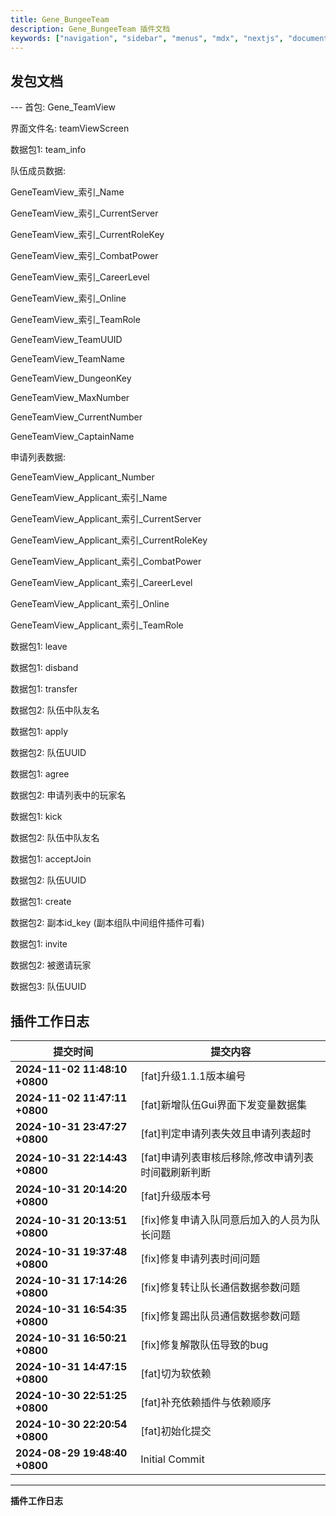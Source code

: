 ```yaml
---
title: Gene_BungeeTeam
description: Gene_BungeeTeam 插件文档
keywords: ["navigation", "sidebar", "menus", "mdx", "nextjs", "documents"]
---
```



## 发包文档

<Step>
<StepItem title="数据首包">
---
首包: Gene_TeamView

界面文件名: teamViewScreen

</StepItem>

<StepItem title="队伍展示数据">

数据包1: team_info

队伍成员数据:

GeneTeamView_索引_Name

GeneTeamView_索引_CurrentServer

GeneTeamView_索引_CurrentRoleKey

GeneTeamView_索引_CombatPower

GeneTeamView_索引_CareerLevel

GeneTeamView_索引_Online

GeneTeamView_索引_TeamRole

GeneTeamView_TeamUUID

GeneTeamView_TeamName

GeneTeamView_DungeonKey

GeneTeamView_MaxNumber

GeneTeamView_CurrentNumber

GeneTeamView_CaptainName

申请列表数据:

GeneTeamView_Applicant_Number

GeneTeamView_Applicant_索引_Name

GeneTeamView_Applicant_索引_CurrentServer

GeneTeamView_Applicant_索引_CurrentRoleKey

GeneTeamView_Applicant_索引_CombatPower

GeneTeamView_Applicant_索引_CareerLevel

GeneTeamView_Applicant_索引_Online

GeneTeamView_Applicant_索引_TeamRole

</StepItem>

<StepItem title="离队数据">

数据包1: leave

</StepItem>

<StepItem title="解散队伍数据">

数据包1: disband

</StepItem>

<StepItem title="转让队长数据包">

数据包1: transfer

数据包2: 队伍中队友名

</StepItem>

<StepItem title="申请队伍数据包">

数据包1: apply

数据包2: 队伍UUID

</StepItem>

<StepItem title="同意加入队伍数据包">

数据包1: agree

数据包2: 申请列表中的玩家名

</StepItem>

<StepItem title="踢出队友">

数据包1: kick

数据包2: 队伍中队友名

</StepItem>

<StepItem title="接受加入队伍邀请">

数据包1: acceptJoin

数据包2: 队伍UUID

</StepItem>

<StepItem title="创建队伍">

数据包1: create

数据包2: 副本id_key (副本组队中间组件插件可看)

</StepItem>

<StepItem title="邀请加入队伍">

数据包1: invite

数据包2: 被邀请玩家

数据包3: 队伍UUID

</StepItem>
</Step>




## 插件工作日志

| 提交时间                              | 提交内容                                                                          |
|--------------------------------------|---------------------------------------------------------------------------------|
| **2024-11-02 11:48:10 +0800** | [fat]升级1.1.1版本编号 |
| **2024-11-02 11:47:11 +0800** | [fat]新增队伍Gui界面下发变量数据集 |
| **2024-10-31 23:47:27 +0800** | [fat]判定申请列表失效且申请列表超时 |
| **2024-10-31 22:14:43 +0800** | [fat]申请列表审核后移除,修改申请列表时间戳刷新判断 |
| **2024-10-31 20:14:20 +0800** | [fat]升级版本号 |
| **2024-10-31 20:13:51 +0800** | [fix]修复申请入队同意后加入的人员为队长问题 |
| **2024-10-31 19:37:48 +0800** | [fix]修复申请列表时间问题 |
| **2024-10-31 17:14:26 +0800** | [fix]修复转让队长通信数据参数问题 |
| **2024-10-31 16:54:35 +0800** | [fix]修复踢出队员通信数据参数问题 |
| **2024-10-31 16:50:21 +0800** | [fix]修复解散队伍导致的bug |
| **2024-10-31 14:47:15 +0800** | [fat]切为软依赖 |
| **2024-10-30 22:51:25 +0800** | [fat]补充依赖插件与依赖顺序 |
| **2024-10-30 22:20:54 +0800** | [fat]初始化提交 |
| **2024-08-29 19:48:40 +0800** | Initial Commit |

---
**插件工作日志**










